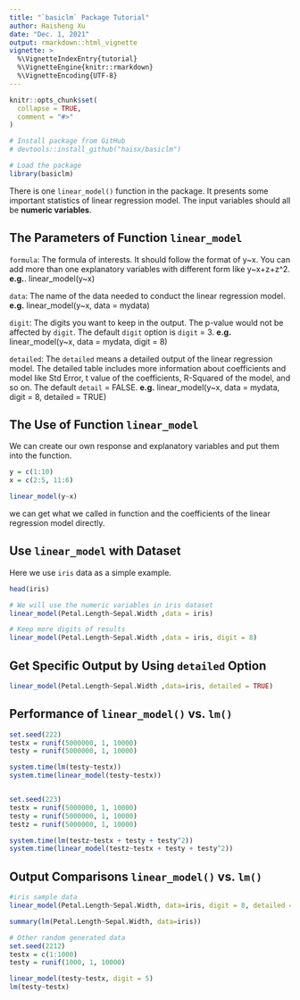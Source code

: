 ```yaml
---
title: "`basiclm` Package Tutorial"
author: Haisheng Xu
date: "Dec. 1, 2021"
output: rmarkdown::html_vignette
vignette: >
  %\VignetteIndexEntry{tutorial}
  %\VignetteEngine{knitr::rmarkdown}
  %\VignetteEncoding{UTF-8}
---
```


```r
knitr::opts_chunk$set(
  collapse = TRUE,
  comment = "#>"
)
```

```r
# Install package from GitHub
# devtools::install_github("haisx/basiclm")

# Load the package
library(basiclm)
```
There is one `linear_model()` function in the package. It presents some important statistics of linear regression model. 
The input variables should all be **numeric variables**.

## The Parameters of Function `linear_model`
`formula`: The formula of interests. It should follow the format of y~x. You can add more than one explanatory variables with different form like y~x+z+z^2.
**e.g.**. linear_model(y~x)

`data`: The name of the data needed to conduct the linear regression model. 
**e.g.** linear_model(y~x, data = mydata)

`digit`: The digits you want to keep in the output. The p-value would not be affected by `digit`. The default `digit` option is `digit` = 3.
**e.g.** linear_model(y~x, data = mydata, digit = 8)

`detailed`: The `detailed` means a detailed output of the linear regression model. The detailed table includes more information about coefficients and model like Std Error, t value of the coefficients, R-Squared of the model, and so on. The default `detail` = FALSE. 
**e.g.** linear_model(y~x, data = mydata, digit = 8, detailed = TRUE)


## The Use of Function `linear_model`
We can create our own response and explanatory variables and put them into the function.
```r
y = c(1:10)
x = c(2:5, 11:6)

linear_model(y~x)

```
we can get what we called in function and the coefficients of the linear regression model directly.

## Use `linear_model` with Dataset
Here we use `iris` data as a simple example.
```r
head(iris)

# We will use the numeric variables in iris dataset
linear_model(Petal.Length~Sepal.Width ,data = iris)

# Keep more digits of results
linear_model(Petal.Length~Sepal.Width ,data = iris, digit = 8)
```

## Get Specific Output by Using `detailed` Option
```r
linear_model(Petal.Length~Sepal.Width ,data=iris, detailed = TRUE)

```

## Performance of `linear_model()` vs. `lm()`
```r
set.seed(222)
testx = runif(5000000, 1, 10000)
testy = runif(5000000, 1, 10000)

system.time(lm(testy~testx))
system.time(linear_model(testy~testx))


set.seed(223)
testx = runif(5000000, 1, 10000)
testy = runif(5000000, 1, 10000)
testz = runif(5000000, 1, 10000)

system.time(lm(testz~testx + testy + testy^2))
system.time(linear_model(testz~testx + testy + testy^2))
```

## Output Comparisons `linear_model()` vs. `lm()`
```r
#iris sample data
linear_model(Petal.Length~Sepal.Width, data=iris, digit = 8, detailed = T)

summary(lm(Petal.Length~Sepal.Width, data=iris))

# Other random generated data
set.seed(2212)
testx = c(1:1000)
testy = runif(1000, 1, 10000)

linear_model(testy~testx, digit = 5)
lm(testy~testx)
```
